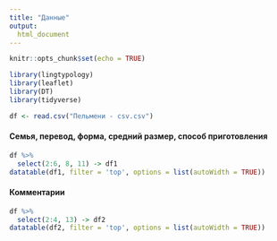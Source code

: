 ```yaml
---
title: "Данные"
output:
  html_document
---
```



```r
knitr::opts_chunk$set(echo = TRUE)
```


```r
library(lingtypology)
library(leaflet)
library(DT)
library(tidyverse)

df <- read.csv("Пельмени - csv.csv")
```

#### Семья, перевод, форма, средний размер, способ приготовления
```r
df %>%
  select(2:6, 8, 11) -> df1
datatable(df1, filter = 'top', options = list(autoWidth = TRUE))
```


#### Комментарии
```r
df %>%
  select(2:4, 13) -> df2
datatable(df2, filter = 'top', options = list(autoWidth = TRUE))
```
